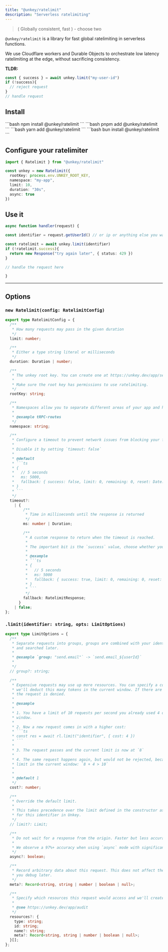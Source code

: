 ```yaml
---
title: "@unkey/ratelimit"
description: "Serverless ratelimiting"
---
```


> ( Globally consistent, fast ) - choose two

`@unkey/ratelimit` is a library for fast global ratelimiting in serverless functions.

We use Cloudflare workers and Durable Objects to orchestrate low latency ratelimiting at the edge, without sacrificing consistency.


**TLDR:**
```ts
const { success } = await unkey.limit("my-user-id")
if (!success){
  // reject request
}
// handle request
```


<Card icon="github" title="github.com/unkeyed/unkey/tree/main/packages/ratelimit" href="https://github.com/unkeyed/unkey/tree/main/packages/ratelimit"/>


## Install

<Tabs>
  <Tab title="npm">
  ```bash
  npm install @unkey/ratelimit
  ```
  </Tab>
  <Tab title="pnpm">
  ```bash
  pnpm add @unkey/ratelimit
   ```
  </Tab>
  <Tab title="yarn">
  ```bash
  yarn add @unkey/ratelimit
   ```
  </Tab>
  <Tab title="bun">
  ```bash
  bun install @unkey/ratelimit
  ```
  </Tab>
</Tabs>



## Configure your ratelimiter

```ts
import { Ratelimit } from "@unkey/ratelimit"

const unkey = new Ratelimit({
  rootKey: process.env.UNKEY_ROOT_KEY,
  namespace: "my-app",
  limit: 10,
  duration: "30s",
  async: true
})
```

## Use it

```ts
async function handler(request) {

const identifier = request.getUserId() // or ip or anything else you want

const ratelimit = await unkey.limit(identifier)
if (!ratelimit.success){
  return new Response("try again later", { status: 429 })
}

// handle the request here

}
```
___

## Options

### `new Ratelimit(config: RatelimitConfig)`


```ts 
export type RatelimitConfig = {
  /**
   * How many requests may pass in the given duration
   */
  limit: number;

  /**
   * Either a type string literal or milliseconds
   */
  duration: Duration | number;

  /**
   * The unkey root key. You can create one at https://unkey.dev/app/settings/root-keys
   *
   * Make sure the root key has permissions to use ratelimiting.
   */
  rootKey: string;

  /**
   * Namespaces allow you to separate different areas of your app and have isolated limits.
   *
   * @example tRPC-routes
   */
  namespace: string;

  /**
   * Configure a timeout to prevent network issues from blocking your function for too long.
   *
   * Disable it by setting `timeout: false`
   *
   * @default
   * ```ts
   * {
   *   // 5 seconds
   *   ms: 5000,
   *   fallback: { success: false, limit: 0, remaining: 0, reset: Date.now()}
   * }
   * ```
   */
  timeout?:
    | {
        /**
         * Time in milliseconds until the response is returned
         */
        ms: number | Duration;

        /**
         * A custom response to return when the timeout is reached.
         *
         * The important bit is the `success` value, choose whether you want to let requests pass or not.
         *
         * @example
         * ```ts
         * {
         *   // 5 seconds
         *   ms: 5000
         *   fallback: { success: true, limit: 0, remaining: 0, reset: 0}
         * }
         * ```
         */
        fallback: RatelimitResponse;
      }
    | false;
};
```

### `.limit(identifier: string, opts: LimitOptions)`

```ts LimitOptions
export type LimitOptions = {
  /**
   * Separate requests into groups, groups are combined with your identifier and can be filtered
   * and searched later.
   *
   * @example `group: "send.email"` -> `send.email_${userId}`
   * 
   */
  // group?: string;

  /**
   * Expensive requests may use up more resources. You can specify a cost to the request and
   * we'll deduct this many tokens in the current window. If there are not enough tokens left,
   * the request is denied.
   *
   * @example
   *
   * 1. You have a limit of 10 requests per second you already used 4 of them in the current
   * window.
   *
   * 2. Now a new request comes in with a higher cost:
   * ```ts
   * const res = await rl.limit("identifier", { cost: 4 })
   * ```
   *
   * 3. The request passes and the current limit is now at `8`
   *
   * 4. The same request happens again, but would not be rejected, because it would exceed the
   * limit in the current window: `8 + 4 > 10`
   *
   *
   * @default 1
   */
  cost?: number;

  /**
   * Override the default limit.
   *
   * This takes precedence over the limit defined in the constructor as well as any limits defined
   * for this identifier in Unkey.
   */
  // limit?: Limit;

  /**
   * Do not wait for a response from the origin. Faster but less accurate.
   *
   * We observe a 97%+ accuracy when using `async` mode with significantly lower latency.
   */
  async?: boolean;

  /**
   * Record arbitrary data about this request. This does not affect the limit itself but can help
   * you debug later.
   */
  meta?: Record<string, string | number | boolean | null>;

  /**
   * Specify which resources this request would access and we'll create a papertrail for you.
   *
   * @see https://unkey.dev/app/audit
   */
  resources?: {
    type: string;
    id: string;
    name?: string;
    meta?: Record<string, string | number | boolean | null>;
  }[];
};
```